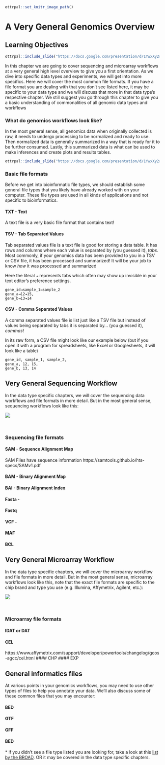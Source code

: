 
```r
ottrpal::set_knitr_image_path()
```

# A Very General Genomics Overview

## Learning Objectives

```r
ottrpal::include_slide("https://docs.google.com/presentation/d/1YwxXy2rnUgbx_7B7ENH9wpDX-j6JpJz6lGVzOkjo0qY/edit#slide=id.gd422c5de97_0_16")
```

In this chapter we are going to cover sequencing and microarray workflows at a very general high level overview to give you a first orientation. As we dive into specific data types and experiments, we will get into more specifics.
Here we will cover the most common file formats. If you have a file format you are dealing with that you don't see listed here, it may be specific to your data type and we will discuss that more in that data type's respective chapter. We still suggest you go through this chapter to give you a basic understanding of commonalities of all genomic data types and workflows

### What do genomics workflows look like?

In the most general sense, all genomics data when originally collected is raw, it needs to undergo processing to be normalized and ready to use. Then normalized data is generally summarized in a way that is ready for it to be further consumed. Lastly, this summarized data is what can be used to make inferences and create plots and results tables.

```r
ottrpal::include_slide("https://docs.google.com/presentation/d/1YwxXy2rnUgbx_7B7ENH9wpDX-j6JpJz6lGVzOkjo0qY/edit#slide=id.g12890ae15d7_0_20")
```

### Basic file formats

Before we get into bioinformatic file types, we should establish some general file types that you likely have already worked with on your computer. These file types are used in all kinds of applications and not specific to bioinformatics.

#### TXT - Text

A text file is a very basic file format that contains text!

#### TSV - Tab Separated Values

Tab separated values file is a text file is good for storing a data table.
It has rows and columns where each value is separated by (you guessed it), _tabs_.
Most commonly, if your genomics data has been provided to you in a TSV or CSV file, it has been processed and summarized! It will be your job to know _how_ it was processed and summarized

Here the literal `⇥` represents tabs which often may show up invisible in your text editor's preference settings. 
```
gene_id⇥sample_1⇥sample_2
gene_a⇥12⇥15,
gene_b⇥13⇥14
```

#### CSV - Comma Separated Values

A comma separated values file is list just like a TSV file but instead of values being separated by tabs it is separated by... (you guessed it), _commas_!

In its raw form, a CSV file might look like our example below (but if you open it with a program for spreadsheets, like Excel or Googlesheets, it will look like a table)
```
gene_id, sample_1, sample_2,
gene_a, 12, 15,
gene_b, 13, 14
```

## Very General Sequencing Workflow

In the data type specific chapters, we will cover the sequencing data workflows and file formats in more detail. But in the most general sense, sequencing workflows look like this:

<div id="04D1599E33D92E370515664A58E78BE1EEB_69816"><div id="04D1599E33D92E370515664A58E78BE1EEB_69816_robot"><a href="https://cloud.smartdraw.com/share.aspx/?pubDocShare=04D1599E33D92E370515664A58E78BE1EEB" target="_blank"><img src="https://cloud.smartdraw.com/cloudstorage/04D1599E33D92E370515664A58E78BE1EEB/preview2.png"></a></div></div><script src="https://cloud.smartdraw.com/plugins/html/js/sdjswidget_html.js" type="text/javascript"></script><script type="text/javascript">SDJS_Widget("04D1599E33D92E370515664A58E78BE1EEB",69816,1,"");</script><br/>

### Sequencing file formats

#### SAM - Sequence Alignment Map
SAM Files have sequence information https://samtools.github.io/hts-specs/SAMv1.pdf

#### BAM - Binary Alignment Map

#### BAI - Binary Alignment Index

#### Fasta -

#### Fastq

#### VCF -

#### MAF

#### BCL

## Very General Microarray Workflow

In the data type specific chapters, we will cover the microarray workflow and file formats in more detail. But in the most general sense, microarray workflows look like this, note that the exact file formats are specific to the chip brand and type you use (e.g. Illumina, Affymetrix, Agilent, etc.):

<div id="CB1322FC70C4A4B3A1BF2D8AC29A7E9FFF8_81516"><div id="CB1322FC70C4A4B3A1BF2D8AC29A7E9FFF8_81516_robot"><a href="https://cloud.smartdraw.com/share.aspx/?pubDocShare=CB1322FC70C4A4B3A1BF2D8AC29A7E9FFF8" target="_blank"><img src="https://cloud.smartdraw.com/cloudstorage/CB1322FC70C4A4B3A1BF2D8AC29A7E9FFF8/preview2.png"></a></div></div><script src="https://cloud.smartdraw.com/plugins/html/js/sdjswidget_html.js" type="text/javascript"></script><script type="text/javascript">SDJS_Widget("CB1322FC70C4A4B3A1BF2D8AC29A7E9FFF8",81516,1,"");</script><br/>

### Microarray file formats

#### IDAT or DAT
#### CEL
https://www.affymetrix.com/support/developer/powertools/changelog/gcos-agcc/cel.html
#### CHP
#### EXP

## General informatics files

At various points in your genomics workflows, you may need to use other types of files to help you annotate your data. We'll also discuss some of these common files that you may encounter:

#### BED
#### GTF
#### GFF
#### BED

\* If you didn't see a file type listed you are looking for, take a look at this [list by the BROAD](https://software.broadinstitute.org/cancer/software/gsea/wiki/index.php/Data_formats). OR it may be covered in the data type specific chapters.
